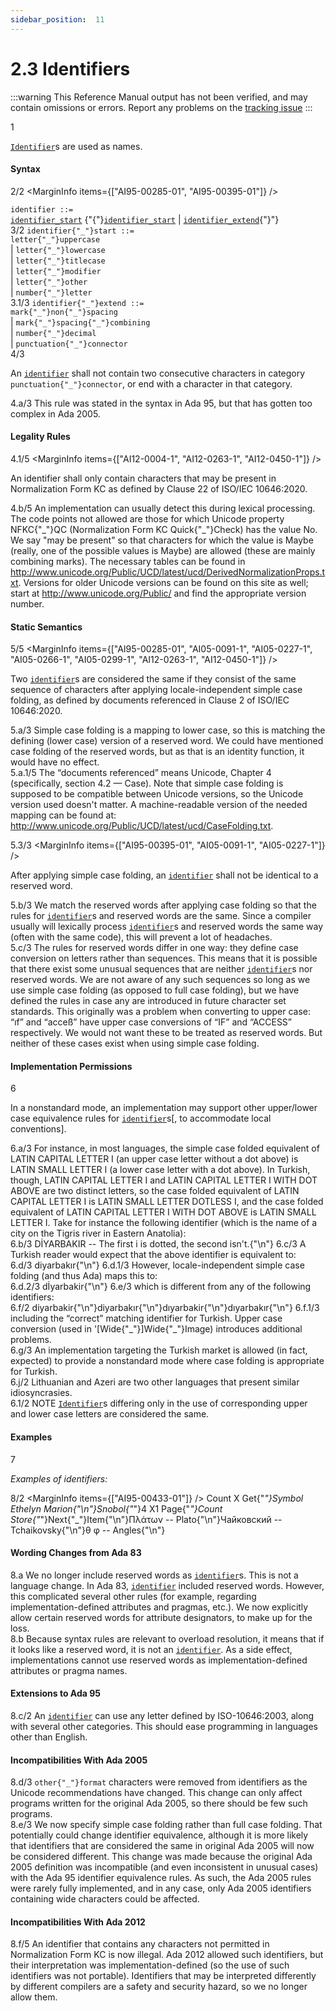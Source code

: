 ```yaml
---
sidebar_position:  11
---
```


# 2.3 Identifiers

:::warning
This Reference Manual output has not been verified,
and may contain omissions or errors.
Report any problems on the [tracking issue](https://github.com/ada-lang-io/ada-lang-io/issues/20)
:::


<MarginText>1</MarginText>
<p><code><a href="../AA-2/AA-2.3#S0002">Identifier</a></code>s are used as names. <br /></p>


#### Syntax

<MarginText>2/2</MarginText>
<MarginInfo items={["AI95-00285-01", "AI95-00395-01"]} />

<CodeBlock>
<code>identifier</code><a id="S0002"></a><code> ::= </code><br />   <code><a href="../AA-2/AA-2.3#S0003">identifier_start</a></code> {"{"}<code><a href="../AA-2/AA-2.3#S0003">identifier_start</a></code> | <code><a href="../AA-2/AA-2.3#S0005">identifier_extend</a></code>{"}"}<br />

</CodeBlock>
<MarginText>3/2</MarginText>
<MarginInfo items={["AI95-00285-01", "AI95-00395-01"]} />

<CodeBlock>
<code>identifier{"_"}start</code><a id="S0003"></a><a id="S0004"></a><code> ::= </code><br />     <code>letter{"_"}uppercase</code><br />   | <code>letter{"_"}lowercase</code><br />   | <code>letter{"_"}titlecase</code><br />   | <code>letter{"_"}modifier</code><br />   | <code>letter{"_"}other</code><br />   | <code>number{"_"}letter</code><br />

</CodeBlock>
<MarginText>3.1/3</MarginText>
<MarginInfo items={["AI95-00285-01", "AI95-00395-01", "AI05-0091-1"]} />

<CodeBlock>
<code>identifier{"_"}extend</code><a id="S0005"></a><code> ::= </code><br />     <code>mark{"_"}non{"_"}spacing</code><br />   | <code>mark{"_"}spacing{"_"}combining</code><br />   | <code>number{"_"}decimal</code><br />   | <code>punctuation{"_"}connector</code><br />

</CodeBlock>
<MarginText>4/3</MarginText>
<MarginInfo items={["AI95-00395-01", "AI05-0091-1"]} />
<p class="Indented2">An <code><a href="../AA-2/AA-2.3#S0002">identifier</a></code> shall not contain two consecutive characters in category <code>punctuation{"_"}connector</code>, or end with a character in that category. <br /></p>

<AnnotatedOnly>
<MarginText>4.a/3</MarginText>
<Admonition type="aarm" aarm="reason">
<strong></strong>This rule was stated in the syntax in Ada 95, but that has gotten too complex in Ada 2005. <br />
</Admonition>
</AnnotatedOnly>


#### Legality Rules

<MarginText>4.1/5</MarginText>
<MarginInfo items={["AI12-0004-1", "AI12-0263-1", "AI12-0450-1"]} />
<p>An identifier shall only contain characters that may be present in Normalization Form KC as defined by Clause 22 of ISO/IEC 10646:2020.<br /></p>

<AnnotatedOnly>
<MarginText>4.b/5</MarginText>
<MarginInfo items={["AI12-0004-1", "AI12-0005-1"]} />
<Admonition type="aarm" aarm="implementation-note">
<strong></strong>An implementation can usually detect this during lexical processing. The code points not allowed are those for which Unicode property NFKC{"_"}QC (Normalization Form KC Quick{"_"}Check) has the value No. We say "may be present" so that characters for which the value is Maybe (really, one of the possible values is Maybe) are allowed (these are mainly combining marks). The necessary tables can be found in <a href="http://www.unicode.org/Public/UCD/latest/ucd/DerivedNormalizationProps.txt">http://www.unicode.org/Public/UCD/latest/ucd/DerivedNormalizationProps.txt</a>. Versions for older Unicode versions can be found on this site as well; start at <a href="http://www.unicode.org/Public/">http://www.unicode.org/Public/</a> and find the appropriate version number. <br />
</Admonition>
</AnnotatedOnly>


#### Static Semantics

<MarginText>5/5</MarginText>
<MarginInfo items={["AI95-00285-01", "AI05-0091-1", "AI05-0227-1", "AI05-0266-1", "AI05-0299-1", "AI12-0263-1", "AI12-0450-1"]} />
<p>Two <code><a href="../AA-2/AA-2.3#S0002">identifier</a></code>s are considered the same if they consist of the same sequence of characters after applying locale-independent simple case folding, as defined by documents referenced in Clause 2 of ISO/IEC 10646:2020. <br /></p>

<AnnotatedOnly>
<MarginText>5.a/3</MarginText>
<MarginInfo items={["AI05-0227-1"]} />
<Admonition type="aarm" aarm="discussion">
<strong></strong>Simple case folding is a mapping to lower case, so this is matching the defining (lower case) version of a reserved word. We could have mentioned case folding of the reserved words, but as that is an identity function, it would have no effect.<br />
</Admonition>
</AnnotatedOnly>

<AnnotatedOnly>
<MarginText>5.a.1/5</MarginText>
<MarginInfo items={["AI05-0227-1", "AI12-0263-1"]} />
<Admonition type="aarm" aarm="note">
The &ldquo;documents referenced&rdquo; means Unicode, Chapter 4 (specifically, section 4.2 &mdash; Case). Note that simple case folding is supposed to be compatible between Unicode versions, so the Unicode version used doesn't matter. A machine-readable version of the needed mapping can be found at: <a href="http://www.unicode.org/Public/UCD/latest/ucd/CaseFolding.txt">http://www.unicode.org/Public/UCD/latest/ucd/CaseFolding.txt</a>. <br />
</Admonition>
</AnnotatedOnly>

<MarginText>5.3/3</MarginText>
<MarginInfo items={["AI95-00395-01", "AI05-0091-1", "AI05-0227-1"]} />
<p>After applying simple case folding, an <code><a href="../AA-2/AA-2.3#S0002">identifier</a></code> shall not be identical to a reserved word. <br /></p>

<AnnotatedOnly>
<MarginText>5.b/3</MarginText>
<Admonition type="aarm" aarm="implementation-note">
<strong></strong>We match the reserved words after applying case folding so that the rules for <code><a href="../AA-2/AA-2.3#S0002">identifier</a></code>s and reserved words are the same. Since a compiler usually will lexically process <code><a href="../AA-2/AA-2.3#S0002">identifier</a></code>s and reserved words the same way (often with the same code), this will prevent a lot of headaches. <br />
</Admonition>
</AnnotatedOnly>

<AnnotatedOnly>
<MarginText>5.c/3</MarginText>
<MarginInfo items={["AI05-0227-1"]} />
<Admonition type="aarm" aarm="ramification">
<strong></strong>The rules for reserved words differ in one way: they define case conversion on letters rather than sequences. This means that it is possible that there exist some unusual sequences that are neither <code><a href="../AA-2/AA-2.3#S0002">identifier</a></code>s nor reserved words. We are not aware of any such sequences so long as we use simple case folding (as opposed to full case folding), but we have defined the rules in case any are introduced in future character set standards. This originally was a problem when converting to upper case: &ldquo;&#0305;f&rdquo; and &ldquo;acceß&rdquo; have upper case conversions of &ldquo;IF&rdquo; and &ldquo;ACCESS&rdquo; respectively. We would not want these to be treated as reserved words. But neither of these cases exist when using simple case folding. <br />
</Admonition>
</AnnotatedOnly>


#### Implementation Permissions

<MarginText>6</MarginText>
<p>In a nonstandard mode, an implementation may support other upper/lower case equivalence rules for <code><a href="../AA-2/AA-2.3#S0002">identifier</a></code>s[, to accommodate local conventions]. <br /></p>

<AnnotatedOnly>
<MarginText>6.a/3</MarginText>
<MarginInfo items={["AI95-00285-01", "AI05-0227-1"]} />
<Admonition type="aarm" aarm="discussion">
<strong></strong>For instance, in most languages, the simple case folded equivalent of LATIN CAPITAL LETTER I (an upper case letter without a dot above) is LATIN SMALL LETTER I (a lower case letter with a dot above). In Turkish, though, LATIN CAPITAL LETTER I and LATIN CAPITAL LETTER I WITH DOT ABOVE are two distinct letters, so the case folded equivalent of LATIN CAPITAL LETTER I is LATIN SMALL LETTER DOTLESS I, and the case folded equivalent of LATIN CAPITAL LETTER I WITH DOT ABOVE is LATIN SMALL LETTER I. Take for instance the following identifier (which is the name of a city on the Tigris river in Eastern Anatolia):<br />
</Admonition>
</AnnotatedOnly>

<AnnotatedOnly>
<MarginText>6.b/3</MarginText>
<CodeBlock language="ada">
D&#0304;YARBAKIR -- The first i is dotted, the second isn't.{"\n"}

</CodeBlock>
</AnnotatedOnly>
<AnnotatedOnly>
<MarginText>6.c/3</MarginText>
<Admonition type="aarm" aarm="note">
A Turkish reader would expect that the above identifier is equivalent to: <br />
</Admonition>
</AnnotatedOnly>

<AnnotatedOnly>
<MarginText>6.d/3</MarginText>
<CodeBlock language="ada">
diyarbak&#0305;r{"\n"}

</CodeBlock>
</AnnotatedOnly>
<AnnotatedOnly>
<MarginText>6.d.1/3</MarginText>
<Admonition type="aarm" aarm="note">
However, locale-independent simple case folding (and thus Ada) maps this to: <br />
</Admonition>
</AnnotatedOnly>

<AnnotatedOnly>
<MarginText>6.d.2/3</MarginText>
<CodeBlock language="ada">
d&#0304;yarbakir{"\n"}

</CodeBlock>
</AnnotatedOnly>
<AnnotatedOnly>
<MarginText>6.e/3</MarginText>
<Admonition type="aarm" aarm="note">
which is different from any of the following identifiers: <br />
</Admonition>
</AnnotatedOnly>

<AnnotatedOnly>
<MarginText>6.f/2</MarginText>
<CodeBlock language="ada">
diyarbakir{"\n"}diyarbak&#0305;r{"\n"}d&#0305;yarbakir{"\n"}d&#0305;yarbak&#0305;r{"\n"}

</CodeBlock>
</AnnotatedOnly>
<AnnotatedOnly>
<MarginText>6.f.1/3</MarginText>
<Admonition type="aarm" aarm="note">
including the &ldquo;correct&rdquo; matching identifier for Turkish. Upper case conversion (used in '[Wide{"_"}]Wide{"_"}Image) introduces additional problems.<br />
</Admonition>
</AnnotatedOnly>

<AnnotatedOnly>
<MarginText>6.g/3</MarginText>
<Admonition type="aarm" aarm="note">
An implementation targeting the Turkish market is allowed (in fact, expected) to provide a nonstandard mode where case folding is appropriate for Turkish. <br />
</Admonition>
</AnnotatedOnly>

<AnnotatedOnly>
<MarginText>6.j/2</MarginText>
<Admonition type="aarm" aarm="note">
Lithuanian and Azeri are two other languages that present similar idiosyncrasies. <br />
</Admonition>
</AnnotatedOnly>

<AnnotatedOnly>
<MarginText>6.1/2</MarginText>
<MarginInfo items={["AI95-00285-01"]} />
<Admonition type="aarm" aarm="note">
NOTE   <code><a href="../AA-2/AA-2.3#S0002">Identifier</a></code>s differing only in the use of corresponding upper and lower case letters are considered the same. <br />
</Admonition>
</AnnotatedOnly>


#### Examples

<MarginText>7</MarginText>
<p><em>Examples of identifiers:</em> <br /></p>

<MarginText>8/2</MarginText>
<MarginInfo items={["AI95-00433-01"]} />
<CodeBlock language="ada">
Count      X    Get{"_"}Symbol   Ethelyn   Marion{"\n"}Snobol{"_"}4   X1   Page{"_"}Count   Store{"_"}Next{"_"}Item{"\n"}&#928;&#955;&#940;&#964;&#969;&#957;      -- Plato{"\n"}&#1063;&#1072;&#1081;&#1082;&#1086;&#1074;&#1089;&#1082;&#1080;&#1081;  -- Tchaikovsky{"\n"}&#952;  &#966;        -- Angles{"\n"}

</CodeBlock>
<AnnotatedOnly>

#### Wording Changes from Ada 83

</AnnotatedOnly>
<AnnotatedOnly>
<MarginText>8.a</MarginText>
<Admonition type="aarm" aarm="note">
We no longer include reserved words as <code><a href="../AA-2/AA-2.3#S0002">identifier</a></code>s. This is not a language change. In Ada 83, <code><a href="../AA-2/AA-2.3#S0002">identifier</a></code> included reserved words. However, this complicated several other rules (for example, regarding implementation-defined attributes and pragmas, etc.). We now explicitly allow certain reserved words for attribute designators, to make up for the loss. <br />
</Admonition>
</AnnotatedOnly>

<AnnotatedOnly>
<MarginText>8.b</MarginText>
<Admonition type="aarm" aarm="ramification">
<strong></strong>Because syntax rules are relevant to overload resolution, it means that if it looks like a reserved word, it is not an <code><a href="../AA-2/AA-2.3#S0002">identifier</a></code>. As a side effect, implementations cannot use reserved words as implementation-defined attributes or pragma names. <br />
</Admonition>
</AnnotatedOnly>

<AnnotatedOnly>

#### Extensions to Ada 95

</AnnotatedOnly>
<AnnotatedOnly>
<MarginText>8.c/2</MarginText>
<MarginInfo items={["AI95-00285-01"]} />
<Admonition type="aarm" aarm="note">
An <code><a href="../AA-2/AA-2.3#S0002">identifier</a></code> can use any letter defined by ISO-10646:2003, along with several other categories. This should ease programming in languages other than English. <br />
</Admonition>
</AnnotatedOnly>

<AnnotatedOnly>

#### Incompatibilities With Ada 2005

</AnnotatedOnly>
<AnnotatedOnly>
<MarginText>8.d/3</MarginText>
<MarginInfo items={["AI05-0091-1"]} />
<Admonition type="aarm" aarm="correction">
<strong></strong> <code>other{"_"}format</code> characters were removed from identifiers as the Unicode recommendations have changed. This change can only affect programs written for the original Ada 2005, so there should be few such programs.<br />
</Admonition>
</AnnotatedOnly>

<AnnotatedOnly>
<MarginText>8.e/3</MarginText>
<MarginInfo items={["AI05-0227-1"]} />
<Admonition type="aarm" aarm="correction">
<strong></strong> We now specify simple case folding rather than full case folding. That potentially could change identifier equivalence, although it is more likely that identifiers that are considered the same in original Ada 2005 will now be considered different. This change was made because the original Ada 2005 definition was incompatible (and even inconsistent in unusual cases) with the Ada 95 identifier equivalence rules. As such, the Ada 2005 rules were rarely fully implemented, and in any case, only Ada 2005 identifiers containing wide characters could be affected. <br />
</Admonition>
</AnnotatedOnly>

<AnnotatedOnly>

#### Incompatibilities With Ada 2012

</AnnotatedOnly>
<AnnotatedOnly>
<MarginText>8.f/5</MarginText>
<MarginInfo items={["AI12-0004-1"]} />
<Admonition type="aarm" aarm="correction">
<strong></strong> An identifier that contains any characters not permitted in Normalization Form KC is now illegal. Ada 2012 allowed such identifiers, but their interpretation was implementation-defined (so the use of such identifiers was not portable). Identifiers that may be interpreted differently by different compilers are a safety and security hazard, so we no longer allow them. <br />
</Admonition>
</AnnotatedOnly>

